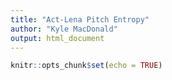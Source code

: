 ```yaml
---
title: "Act-Lena Pitch Entropy"
author: "Kyle MacDonald"
output: html_document
---
```


```r
knitr::opts_chunk$set(echo = TRUE)
```

